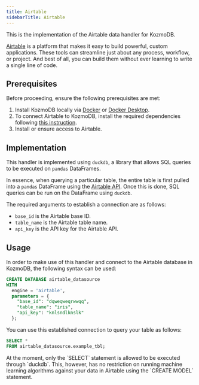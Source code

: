 ```yaml
---
title: Airtable
sidebarTitle: Airtable
---
```


This is the implementation of the Airtable data handler for KozmoDB.

[Airtable](https://www.airtable.com/lp/campaign/database) is a platform that makes it easy to build powerful, custom applications. These tools can streamline just about any process, workflow, or project. And best of all, you can build them without ever learning to write a single line of code.

## Prerequisites

Before proceeding, ensure the following prerequisites are met:

1. Install KozmoDB locally via [Docker](/setup/self-hosted/docker) or [Docker Desktop](/setup/self-hosted/docker-desktop).
2. To connect Airtable to KozmoDB, install the required dependencies following [this instruction](/setup/self-hosted/docker#install-dependencies).
3. Install or ensure access to Airtable.

## Implementation

This handler is implemented using `duckdb`, a library that allows SQL queries to be executed on `pandas` DataFrames.

In essence, when querying a particular table, the entire table is first pulled into a `pandas` DataFrame using the [Airtable API](https://airtable.com/api). Once this is done, SQL queries can be run on the DataFrame using `duckdb`.

The required arguments to establish a connection are as follows:

* `base_id` is the Airtable base ID.
* `table_name` is the Airtable table name.
* `api_key` is the API key for the Airtable API.

## Usage

In order to make use of this handler and connect to the Airtable database in KozmoDB, the following syntax can be used:

```sql
CREATE DATABASE airtable_datasource
WITH
  engine = 'airtable',
  parameters = {
    "base_id": "dqweqweqrwwqq",
    "table_name": "iris",
    "api_key": "knlsndlknslk"
  };
```

You can use this established connection to query your table as follows:

```sql
SELECT *
FROM airtable_datasource.example_tbl;
```

<Warning>
At the moment, only the `SELECT` statement is allowed to be executed through `duckdb`. This, however, has no restriction on running machine learning algorithms against your data in Airtable using the `CREATE MODEL` statement.
</Warning>
